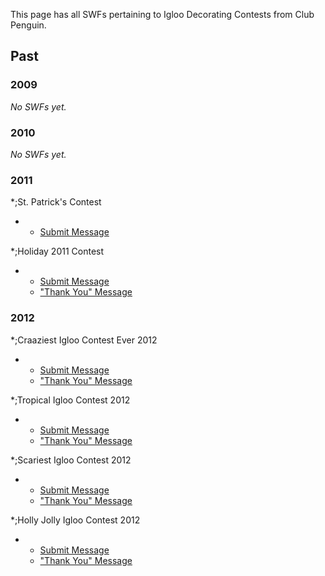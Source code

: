 {{CPW|Igloo Contests}}

This page has all SWFs pertaining to Igloo Decorating Contests from Club Penguin.

==Past==
===2009===
''No SWFs yet.''
===2010===
''No SWFs yet.''

===2011===
*;St. Patrick's Contest
**[[Media:ContestMar2011.swf|Submit Message]]
*;Halloween 2011 Contest
**[[Media:Halloween2011Contest.swf|Submit Message]]
**[[Media:Halloween2011ContestThanks.swf|"Thank You" Message]]

*;Holiday 2011 Contest
**[[Media:Holiday2011Contest.swf|Submit Message]]
**[[Media:Holiday2011ContestThanks.swf|"Thank You" Message]]

===2012===
*;Craaziest Igloo Contest Ever 2012
**[[Media:CraaziestIgloo2012Contest.swf|Submit Message]]
**[[Media:CraaziestIgloo2012ContestThanks.swf|"Thank You" Message]]

*;Tropical Igloo Contest 2012
**[[Media:TropicalIglooContest2012Contest.swf|Submit Message]]
**[[Media:TropicalIglooContest2012ContestThanks.swf|"Thank You" Message]]

*;Scariest Igloo Contest 2012
**[[Media:IglooAssetsContest Oct2012.swf|Submit Message]]
**[[Media:IglooAssetsContestThanks Oct2012.swf|"Thank You" Message]]

*;Holly Jolly Igloo Contest 2012
**[[Media:IglooAssetsContestDec2012.swf|Submit Message]]
**[[Media:IglooAssetsContestThanksDec2012.swf|"Thank You" Message]]
